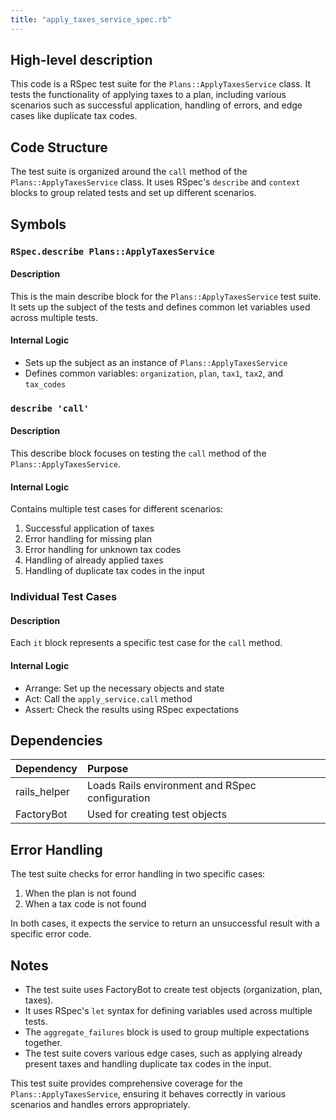 ```yaml
---
title: "apply_taxes_service_spec.rb"
---
```


## High-level description
This code is a RSpec test suite for the `Plans::ApplyTaxesService` class. It tests the functionality of applying taxes to a plan, including various scenarios such as successful application, handling of errors, and edge cases like duplicate tax codes.

## Code Structure
The test suite is organized around the `call` method of the `Plans::ApplyTaxesService` class. It uses RSpec's `describe` and `context` blocks to group related tests and set up different scenarios.

## Symbols

### `RSpec.describe Plans::ApplyTaxesService`
#### Description
This is the main describe block for the `Plans::ApplyTaxesService` test suite. It sets up the subject of the tests and defines common let variables used across multiple tests.

#### Internal Logic
- Sets up the subject as an instance of `Plans::ApplyTaxesService`
- Defines common variables: `organization`, `plan`, `tax1`, `tax2`, and `tax_codes`

### `describe 'call'`
#### Description
This describe block focuses on testing the `call` method of the `Plans::ApplyTaxesService`.

#### Internal Logic
Contains multiple test cases for different scenarios:
1. Successful application of taxes
2. Error handling for missing plan
3. Error handling for unknown tax codes
4. Handling of already applied taxes
5. Handling of duplicate tax codes in the input

### Individual Test Cases
#### Description
Each `it` block represents a specific test case for the `call` method.

#### Internal Logic
- Arrange: Set up the necessary objects and state
- Act: Call the `apply_service.call` method
- Assert: Check the results using RSpec expectations

## Dependencies
| Dependency | Purpose |
|:-----------|:--------|
| rails_helper | Loads Rails environment and RSpec configuration |
| FactoryBot | Used for creating test objects |

## Error Handling
The test suite checks for error handling in two specific cases:
1. When the plan is not found
2. When a tax code is not found

In both cases, it expects the service to return an unsuccessful result with a specific error code.

## Notes
- The test suite uses FactoryBot to create test objects (organization, plan, taxes).
- It uses RSpec's `let` syntax for defining variables used across multiple tests.
- The `aggregate_failures` block is used to group multiple expectations together.
- The test suite covers various edge cases, such as applying already present taxes and handling duplicate tax codes in the input.

This test suite provides comprehensive coverage for the `Plans::ApplyTaxesService`, ensuring it behaves correctly in various scenarios and handles errors appropriately.